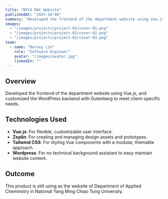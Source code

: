 ```yaml
---
title: "NYCU DAC Website"
publishedAt: "2025-10-06"
summary: "Developed the frontend of the department website using Vue.js, and customized the WordPress backend with Gutenberg to meet client-specific needs."
images:
  - "/images/projects/project-02/cover-01.png"
  - "/images/projects/project-02/cover-02.png"
  - "/images/projects/project-02/cover-03.png"
team:
  - name: "Barney Lin"
    role: "Software Engineer"
    avatar: "/images/avatar.jpg"
    linkedIn: ""
---
```


## Overview

Developed the frontend of the department website using Vue.js, and customized the WordPress backend with Gutenberg to meet client-specific needs.

## Technologies Used

- **Vue.js**: For flexible, customizable user interface.
- **Zeplin**: For creating and managing design assets and prototypes.
- **Tailwind CSS**: For styling Vue components with a modular, themable approach.
- **Wordpress**: For no technical background assistant to easy maintain website content.

## Outcome

This product is still using as the website of Department of Applied Cheminstry in National Yang Ming Chiao Tung University.